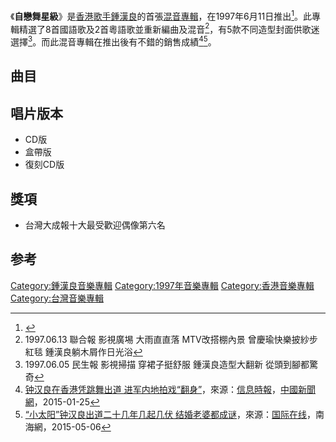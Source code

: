 {{Album infobox | <!-- See Wikipedia:WikiProject_Albums -->
|  Name        = 自戀舞星級
|  Type        = [[混音專輯|混音專輯]]
|  Artist      = [[鍾漢良|鍾漢良]]
|  Cover       = 
|  Released    = 1997年6月11日
|  Recorded    = 1997年<ref name="isrc">[http://isrc.ncl.edu.tw/music_view.aspx?item=6042 鍾漢良 / 自戀舞星級 - 國際標準錄音錄影資料代碼查詢系統] ISRC. {{zh-tw}}</ref>
|  Genre       = [[國語流行音樂|國語流行音樂]]
|  Length      = 40分31秒
|  Label       = [[藝能動音|藝能動音]]<ref name="isrc"/>
|  Number      = 
|  Producer    = [[呂曉棟|呂曉棟]]
|  Last album  = [[親熱|親熱]] <br />（1997年）
|  This album  = '''自戀舞星級'''<br />（1997年）
|  Next album  = [[妳愛他嗎|妳愛他嗎]]<br />（1997年）
}}

《'''自戀舞星級'''》是[[香港|香港]][[歌手|歌手]][[鍾漢良|鍾漢良]]的首張[[重混|混音專輯]]，在1997年6月11日推出<ref>{{Cite book|title=明星档案大全|last=姜玲等编|first=|publisher=海口：海南出版社|year=2000.05|isbn=7-80645-701-1|location=|pages=150}}</ref>。此專輯精選了8首國語歌及2首粵語歌並重新編曲及混音<ref>1997.06.13 聯合報 影視廣埸 大雨直直落 MTV改搭棚內景 曾慶瑜快樂披紗步紅毯 鍾漢良躺木屑作日光浴</ref>，有5款不同造型封面供歌迷選擇<ref>1997.06.05 民生報 影視掃描 穿裙子挺舒服 鍾漢良造型大翻新 從頭到腳都驚奇</ref>。而此混音專輯在推出後有不錯的銷售成績<ref>[http://www.chinanews.com/yl/2015/01-25/7002148.shtml 钟汉良在香港凭跳舞出道 进军内地拍戏“翻身”]，來源：[[信息時報|信息時報]]，[[中國新聞網|中國新聞網]]，2015-01-25</ref><ref>[http://www.hinews.cn/news/system/2015/05/06/017542869.shtml “小太阳”钟汉良出道二十几年几起几伏 结婚老婆都成谜]，來源：[[国际在线|国际在线]]，南海網，2015-05-06</ref>。

==曲目==
{{Tracklist
| total_length = 40:31

| all_arranger = [[鄧易萬|鄧易萬]]、[[高立碩|高立碩]]
| all_producer = [[呂曉棟|呂曉棟]]

| music_credits = yes
| lyrics_credits = yes

| title1 = OREA
| note1 = 重力加速Kiko Kiko天旋地轉炫舞曲
| music1 = [[陳迪匡|陳迪匡]]
| lyrics1 = [[李安修|李安修]]
| length1 = 4:09

| title2 = 逃之夭夭
| note2 = 恰恰熱浪驚動舞林Cha-Cha-Cha版
| music2 = [[黃榮景|黃榮景]]	
| lyrics2 = [[鄭淑妃|鄭淑妃]]
| length2 = 3:46

| title3 = 愛你說不出口
| note3 = 漢堡女郎火辣辣上陣Rap Talking耍嘴版
| music3 = [[蔡議樟|蔡議樟]]
| lyrics3 = [[梁鴻斌|梁鴻斌]]
| length3 = 3:41

| title4 = 在你身邊
| note4 = 飛越太陽銀河係與你共舞咻咻咻版
| music4 = [[陳耀川|陳耀川]]
| lyrics4 = 李安修
| length4 = 4:35

| title5 = 一千種不放心
| note5 = 橫掃千軍唯一心氧氣R&b挑逗舞曲版
| music5 = [[陳光榮|陳光榮]]
| lyrics5 = [[林夕|林夕]]
| length5 = 4:37

| title6 = 親熱
| note6 = 全新神秘詭譎靈魂出竅樂曲版
| music6 = 陳迪匡
| lyrics6 = 李安修
| length6 = 3:53

| title7 = 為了你，我哭了多少夜		
| note7 = Yoyogi甜蜜蜜我愛你不哭喔版
| music7 = [[邰正宵|邰正宵]]
| lyrics7 = [[林利南|林利南]]
| length7 = 3:16

| title8 = 奇蹟		
| note8 = 舞曲萬人迷Power Of Love愛死你
| music8 = 邰正宵
| lyrics8 = 李安修
| length8 = 4:29

| title9 = 愛在水火間
| note9 = 仰角45度超級Cool，非常High沸騰100度汗曲
| music9 = 陳耀川
| lyrics9 = 李安修<br>林利南
| length9 = 3:50

| title10 = 半天吊		
| note10 = Shake You Body！用力搖全力扭！舞王就是你
| music10 = [[黃偉年|黃偉年]]
| lyrics10 = [[周耀輝|周耀輝]]
| length10 = 4:15
}}

== 唱片版本 ==
*CD版
*盒帶版
*復刻CD版

== 獎項 ==
*台灣大成報十大最受歡迎偶像第六名

==参考==
{{reflist}}


[[Category:鍾漢良音樂專輯|Category:鍾漢良音樂專輯]]
[[Category:1997年音樂專輯|Category:1997年音樂專輯]]
[[Category:香港音樂專輯|Category:香港音樂專輯]]
[[Category:台灣音樂專輯|Category:台灣音樂專輯]]
